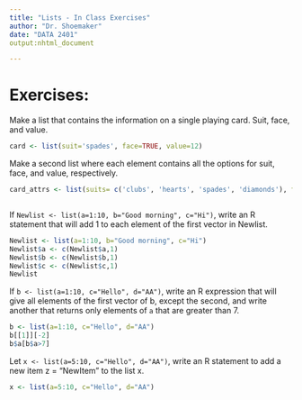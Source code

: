 ```yaml
---
title: "Lists - In Class Exercises"
author: "Dr. Shoemaker"
date: "DATA 2401"
output:nhtml_document

---
```


# Exercises: 

Make a list that contains the information on a single playing card. Suit, face, and value. 

```r
card <- list(suit='spades', face=TRUE, value=12)

```


Make a second list where each element contains all the options for suit, face, and value, respectively. 

```r
card_attrs <- list(suits= c('clubs', 'hearts', 'spades', 'diamonds'), face=c(TRUE,FALSE), value=1:13)



```


If `Newlist <- list(a=1:10, b="Good morning", c="Hi")`, write an R statement that will add 1 to each element of the first vector in Newlist.

```r
Newlist <- list(a=1:10, b="Good morning", c="Hi")
Newlist$a <- c(Newlist$a,1)
Newlist$b <- c(Newlist$b,1)
Newlist$c <- c(Newlist$c,1)
Newlist
```

If `b <- list(a=1:10, c="Hello", d="AA")`, write an R expression that will give all elements of the first vector of b, except the second, and write another that returns only elements of `a` that are greater than 7.

```r
b <- list(a=1:10, c="Hello", d="AA")
b[[1]][-2]
b$a[b$a>7]


```

Let `x <- list(a=5:10, c="Hello", d="AA")`, write an R statement to add a new item z = "NewItem" to the list x.

```r
x <- list(a=5:10, c="Hello", d="AA")


```
